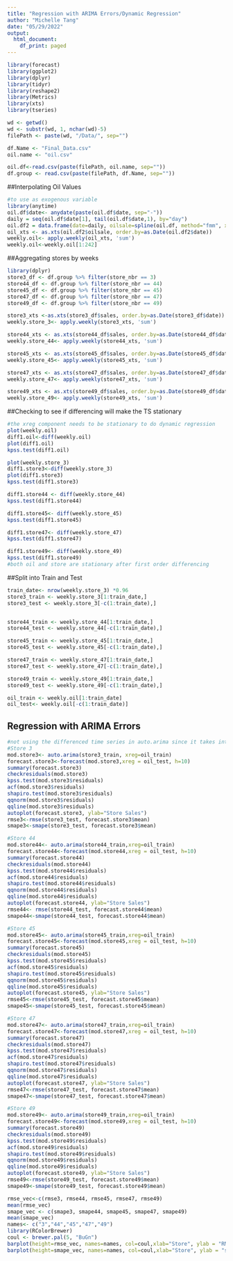 ```yaml
---
title: "Regression with ARIMA Errors/Dynamic Regression"
author: "Michelle Tang"
date: "05/29/2022"
output:
  html_document:
    df_print: paged
---
```


```r
library(forecast)
library(ggplot2)
library(dplyr)
library(tidyr)
library(reshape2)
library(Metrics)
library(xts)
library(tseries)
```

```r
wd <- getwd()
wd <- substr(wd, 1, nchar(wd)-5)
filePath <- paste(wd, "/Data/", sep="")

df.Name <- "Final_Data.csv"
oil.name <- "oil.csv"

oil.df<-read.csv(paste(filePath, oil.name, sep=""))
df.group <- read.csv(paste(filePath, df.Name, sep=""))
```

##Interpolating Oil Values 
```r
#to use as exogenous variable
library(anytime)
oil.df$date<- anydate(paste(oil.df$date, sep="-"))
daily = seq(oil.df$date[1], tail(oil.df$date,1), by="day")
oil.df2 = data.frame(date=daily, oilsale=spline(oil.df, method="fmm", xout=daily)$y)
oil_xts <- as.xts(oil.df2$oilsale, order.by=as.Date(oil.df2$date))
weekly.oil<- apply.weekly(oil_xts, 'sum')
weekly.oil<-weekly.oil[1:242]
```

##Aggregating stores by weeks
```r
library(dplyr)
store3_df <- df.group %>% filter(store_nbr == 3)
store44_df <- df.group %>% filter(store_nbr == 44)
store45_df <- df.group %>% filter(store_nbr == 45)
store47_df <- df.group %>% filter(store_nbr == 47)
store49_df <- df.group %>% filter(store_nbr == 49)

store3_xts <-as.xts(store3_df$sales, order.by=as.Date(store3_df$date))
weekly.store_3<- apply.weekly(store3_xts, 'sum')

store44_xts <- as.xts(store44_df$sales, order.by=as.Date(store44_df$date))
weekly.store_44<- apply.weekly(store44_xts, 'sum')

store45_xts <- as.xts(store45_df$sales, order.by=as.Date(store45_df$date))
weekly.store_45<- apply.weekly(store45_xts, 'sum')

store47_xts <- as.xts(store47_df$sales, order.by=as.Date(store47_df$date))
weekly.store_47<- apply.weekly(store47_xts, 'sum')

store49_xts <- as.xts(store49_df$sales, order.by=as.Date(store49_df$date))
weekly.store_49<- apply.weekly(store49_xts, 'sum')
```

##Checking to see if differencing will make the TS stationary
```r
#the xreg component needs to be stationary to do dynamic regression 
plot(weekly.oil)
diff1.oil<-diff(weekly.oil)
plot(diff1.oil)
kpss.test(diff1.oil)

plot(weekly.store_3)
diff1.store3<-diff(weekly.store_3)
plot(diff1.store3)
kpss.test(diff1.store3)

diff1.store44 <- diff(weekly.store_44)
kpss.test(diff1.store44)

diff1.store45<- diff(weekly.store_45)
kpss.test(diff1.store45)

diff1.store47<- diff(weekly.store_47)
kpss.test(diff1.store47)

diff1.store49<- diff(weekly.store_49)
kpss.test(diff1.store49)
#both oil and store are stationary after first order differencing
```
##Split into Train and Test
```r
train_date<- nrow(weekly.store_3) *0.96
store3_train <- weekly.store_3[1:train_date,]
store3_test <- weekly.store_3[-c(1:train_date),]


store44_train <- weekly.store_44[1:train_date,]
store44_test <- weekly.store_44[-c(1:train_date),]

store45_train <- weekly.store_45[1:train_date,]
store45_test <- weekly.store_45[-c(1:train_date),]

store47_train <- weekly.store_47[1:train_date,]
store47_test <- weekly.store_47[-c(1:train_date),]

store49_train <- weekly.store_49[1:train_date,]
store49_test <- weekly.store_49[-c(1:train_date),]

oil_train <- weekly.oil[1:train_date]
oil_test<- weekly.oil[-c(1:train_date)]
```
## Regression with ARIMA Errors
```r
#not using the differenced time series in auto.arima since it takes into account that we need to difference. 
#Store 3
mod.store3<- auto.arima(store3_train, xreg=oil_train)
forecast.store3<-forecast(mod.store3,xreg = oil_test, h=10)
summary(forecast.store3)
checkresiduals(mod.store3)
kpss.test(mod.store3$residuals)
acf(mod.store3$residuals)
shapiro.test(mod.store3$residuals)
qqnorm(mod.store3$residuals)
qqline(mod.store3$residuals)
autoplot(forecast.store3, ylab="Store Sales")
rmse3<-rmse(store3_test, forecast.store3$mean)
smape3<-smape(store3_test, forecast.store3$mean)
```
```r
#Store 44
mod.store44<- auto.arima(store44_train,xreg=oil_train)
forecast.store44<-forecast(mod.store44,xreg = oil_test, h=10)
summary(forecast.store44)
checkresiduals(mod.store44)
kpss.test(mod.store44$residuals)
acf(mod.store44$residuals)
shapiro.test(mod.store44$residuals)
qqnorm(mod.store44$residuals)
qqline(mod.store44$residuals)
autoplot(forecast.store44, ylab="Store Sales")
rmse44<- rmse(store44_test, forecast.store44$mean)
smape44<-smape(store44_test, forecast.store44$mean)
```
```r
#Store 45
mod.store45<- auto.arima(store45_train,xreg=oil_train)
forecast.store45<-forecast(mod.store45,xreg = oil_test, h=10)
summary(forecast.store45)
checkresiduals(mod.store45)
kpss.test(mod.store45$residuals)
acf(mod.store45$residuals)
shapiro.test(mod.store45$residuals)
qqnorm(mod.store45$residuals)
qqline(mod.store45$residuals)
autoplot(forecast.store45, ylab="Store Sales")
rmse45<-rmse(store45_test, forecast.store45$mean)
smape45<-smape(store45_test, forecast.store45$mean)
```
```r
#Store 47
mod.store47<- auto.arima(store47_train,xreg=oil_train)
forecast.store47<-forecast(mod.store47,xreg = oil_test, h=10)
summary(forecast.store47)
checkresiduals(mod.store47)
kpss.test(mod.store47$residuals)
acf(mod.store47$residuals)
shapiro.test(mod.store47$residuals)
qqnorm(mod.store47$residuals)
qqline(mod.store47$residuals)
autoplot(forecast.store47, ylab="Store Sales")
rmse47<-rmse(store47_test, forecast.store47$mean)
smape47<-smape(store47_test, forecast.store47$mean)
```
```r
#Store 49
mod.store49<- auto.arima(store49_train,xreg=oil_train)
forecast.store49<-forecast(mod.store49,xreg = oil_test, h=10)
summary(forecast.store49)
checkresiduals(mod.store49)
kpss.test(mod.store49$residuals)
acf(mod.store49$residuals)
shapiro.test(mod.store49$residuals)
qqnorm(mod.store49$residuals)
qqline(mod.store49$residuals)
autoplot(forecast.store49, ylab="Store Sales")
rmse49<-rmse(store49_test, forecast.store49$mean)
smape49<-smape(store49_test, forecast.store49$mean)
```
```r
rmse_vec<-c(rmse3, rmse44, rmse45, rmse47, rmse49)
mean(rmse_vec)
smape_vec <- c(smape3, smape44, smape45, smape47, smape49)
mean(smape_vec)
names<- c("3","44","45","47","49")
library(RColorBrewer)
coul <- brewer.pal(5, "BuGn") 
barplot(height=rmse_vec, names=names, col=coul,xlab="Store", ylab = "RMSE",ylim = c(0, 90000))
barplot(height=smape_vec, names=names, col=coul,xlab="Store", ylab = "sMAPE",ylim = c(0, 0.25))
```


